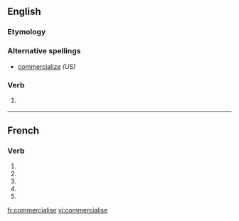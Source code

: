 ==English==

===Etymology===
{{suffix|commercial|ise}}

===Alternative spellings===
* [[commercialize]] ''(US)''

===Verb===
{{en-verb|commercialis|es}}

# {{UK}} {{alternative spelling of|commercialize}}

{{see|commercialisé}}

----

==French==

===Verb===
{{fr-verb-form}}

# {{form of|[[first-person|First-person]] [[singular]] [[present indicative]]|commercialiser|lang=French}}
# {{form of|[[third-person|Third-person]] [[singular]] [[present indicative]]| commercialiser|lang=French}}
# {{form of|First-person singular [[present subjunctive]]|commercialiser|lang=French}}
# {{form of|[[third-person|Third-person]] singular [[present subjunctive]]| commercialiser|lang=French}}
# {{form of|Second-person singular [[imperative]]|commercialiser |lang=French}}

[[fr:commercialise]]
[[vi:commercialise]]